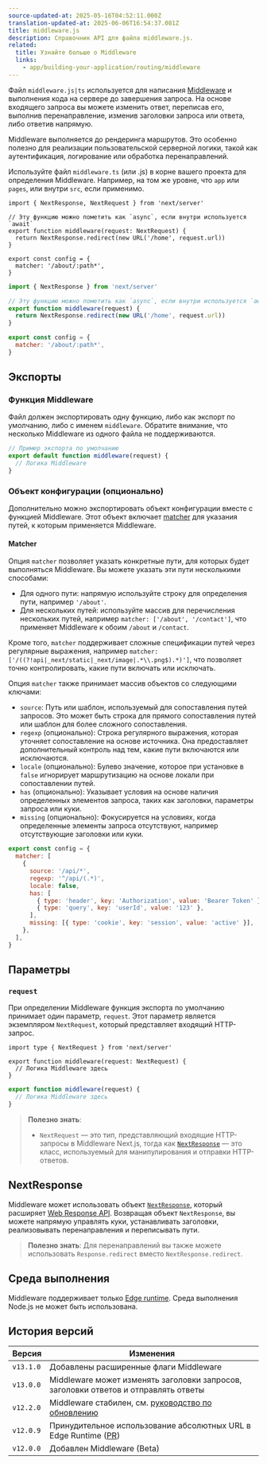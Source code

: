 ```yaml
---
source-updated-at: 2025-05-16T04:52:11.000Z
translation-updated-at: 2025-06-06T16:54:37.081Z
title: middleware.js
description: Справочник API для файла middleware.js.
related:
  title: Узнайте больше о Middleware
  links:
    - app/building-your-application/routing/middleware
---
```


Файл `middleware.js|ts` используется для написания [Middleware](/docs/app/building-your-application/routing/middleware) и выполнения кода на сервере до завершения запроса. На основе входящего запроса вы можете изменить ответ, переписав его, выполнив перенаправление, изменив заголовки запроса или ответа, либо ответив напрямую.

Middleware выполняется до рендеринга маршрутов. Это особенно полезно для реализации пользовательской серверной логики, такой как аутентификация, логирование или обработка перенаправлений.

Используйте файл `middleware.ts` (или .js) в корне вашего проекта для определения Middleware. Например, на том же уровне, что `app` или `pages`, или внутри `src`, если применимо.

```tsx filename="middleware.ts" switcher
import { NextResponse, NextRequest } from 'next/server'

// Эту функцию можно пометить как `async`, если внутри используется `await`
export function middleware(request: NextRequest) {
  return NextResponse.redirect(new URL('/home', request.url))
}

export const config = {
  matcher: '/about/:path*',
}
```

```js filename="middleware.js" switcher
import { NextResponse } from 'next/server'

// Эту функцию можно пометить как `async`, если внутри используется `await`
export function middleware(request) {
  return NextResponse.redirect(new URL('/home', request.url))
}

export const config = {
  matcher: '/about/:path*',
}
```

## Экспорты

### Функция Middleware

Файл должен экспортировать одну функцию, либо как экспорт по умолчанию, либо с именем `middleware`. Обратите внимание, что несколько Middleware из одного файла не поддерживаются.

```js filename="middleware.js"
// Пример экспорта по умолчанию
export default function middleware(request) {
  // Логика Middleware
}
```

### Объект конфигурации (опционально)

Дополнительно можно экспортировать объект конфигурации вместе с функцией Middleware. Этот объект включает [matcher](#matcher) для указания путей, к которым применяется Middleware.

#### Matcher

Опция `matcher` позволяет указать конкретные пути, для которых будет выполняться Middleware. Вы можете указать эти пути несколькими способами:

- Для одного пути: напрямую используйте строку для определения пути, например `'/about'`.
- Для нескольких путей: используйте массив для перечисления нескольких путей, например `matcher: ['/about', '/contact']`, что применяет Middleware к обоим `/about` и `/contact`.

Кроме того, `matcher` поддерживает сложные спецификации путей через регулярные выражения, например `matcher: ['/((?!api|_next/static|_next/image|.*\\.png$).*)']`, что позволяет точно контролировать, какие пути включать или исключать.

Опция `matcher` также принимает массив объектов со следующими ключами:

- `source`: Путь или шаблон, используемый для сопоставления путей запросов. Это может быть строка для прямого сопоставления путей или шаблон для более сложного сопоставления.
- `regexp` (опционально): Строка регулярного выражения, которая уточняет сопоставление на основе источника. Она предоставляет дополнительный контроль над тем, какие пути включаются или исключаются.
- `locale` (опционально): Булево значение, которое при установке в `false` игнорирует маршрутизацию на основе локали при сопоставлении путей.
- `has` (опционально): Указывает условия на основе наличия определенных элементов запроса, таких как заголовки, параметры запроса или куки.
- `missing` (опционально): Фокусируется на условиях, когда определенные элементы запроса отсутствуют, например отсутствующие заголовки или куки.

```js filename="middleware.js"
export const config = {
  matcher: [
    {
      source: '/api/*',
      regexp: '^/api/(.*)',
      locale: false,
      has: [
        { type: 'header', key: 'Authorization', value: 'Bearer Token' },
        { type: 'query', key: 'userId', value: '123' },
      ],
      missing: [{ type: 'cookie', key: 'session', value: 'active' }],
    },
  ],
}
```

## Параметры

### `request`

При определении Middleware функция экспорта по умолчанию принимает один параметр, `request`. Этот параметр является экземпляром `NextRequest`, который представляет входящий HTTP-запрос.

```tsx filename="middleware.ts" switcher
import type { NextRequest } from 'next/server'

export function middleware(request: NextRequest) {
  // Логика Middleware здесь
}
```

```js filename="middleware.js" switcher
export function middleware(request) {
  // Логика Middleware здесь
}
```

> **Полезно знать**:
>
> - `NextRequest` — это тип, представляющий входящие HTTP-запросы в Middleware Next.js, тогда как [`NextResponse`](#nextresponse) — это класс, используемый для манипулирования и отправки HTTP-ответов.

## NextResponse

Middleware может использовать объект [`NextResponse`](/docs/app/building-your-application/routing/middleware#nextresponse), который расширяет [Web Response API](https://developer.mozilla.org/en-US/docs/Web/API/Response). Возвращая объект `NextResponse`, вы можете напрямую управлять куки, устанавливать заголовки, реализовывать перенаправления и переписывать пути.

> **Полезно знать**: Для перенаправлений вы также можете использовать `Response.redirect` вместо `NextResponse.redirect`.

## Среда выполнения

Middleware поддерживает только [Edge runtime](/docs/app/building-your-application/rendering/edge-and-nodejs-runtimes). Среда выполнения Node.js не может быть использована.

## История версий

| Версия    | Изменения                                                                                       |
| --------- | --------------------------------------------------------------------------------------------- |
| `v13.1.0` | Добавлены расширенные флаги Middleware                                                               |
| `v13.0.0` | Middleware может изменять заголовки запросов, заголовки ответов и отправлять ответы                   |
| `v12.2.0` | Middleware стабилен, см. [руководство по обновлению](/docs/messages/middleware-upgrade-guide) |
| `v12.0.9` | Принудительное использование абсолютных URL в Edge Runtime ([PR](https://github.com/vercel/next.js/pull/33410))    |
| `v12.0.0` | Добавлен Middleware (Beta)                                                                       |